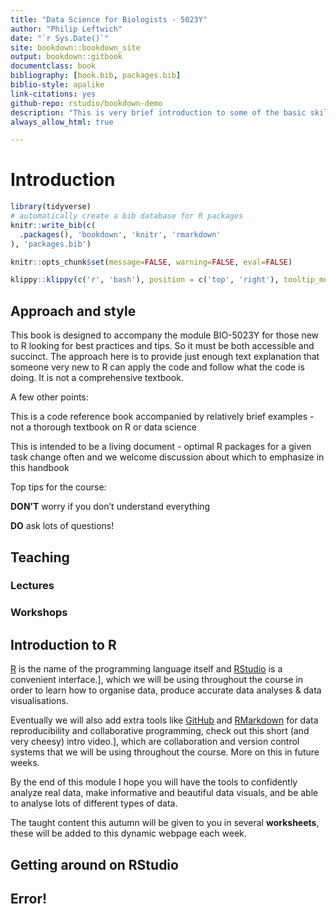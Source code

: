 ```yaml
--- 
title: "Data Science for Biologists - 5023Y"
author: "Philip Leftwich"
date: "`r Sys.Date()`"
site: bookdown::bookdown_site
output: bookdown::gitbook
documentclass: book
bibliography: [book.bib, packages.bib]
biblio-style: apalike
link-citations: yes
github-repo: rstudio/bookdown-demo
description: "This is very brief introduction to some of the basic skills required to learn R"
always_allow_html: true

---
```




# Introduction

```r
library(tidyverse)
# automatically create a bib database for R packages
knitr::write_bib(c(
  .packages(), 'bookdown', 'knitr', 'rmarkdown'
), 'packages.bib')

knitr::opts_chunk$set(message=FALSE, warning=FALSE, eval=FALSE)
```

```r
klippy::klippy(c('r', 'bash'), position = c('top', 'right'), tooltip_message = 'copy to clipboard', tooltip_success = 'Copied!')
```

## Approach and style
This book is designed to accompany the module BIO-5023Y for those new to R looking for best practices and tips. So it must be both accessible and succinct. The approach here is to provide just enough text explanation that someone very new to R can apply the code and follow what the code is doing. It is not a comprehensive textbook.

A few other points:

This is a code reference book accompanied by relatively brief examples - not a thorough textbook on R or data science

This is intended to be a living document - optimal R packages for a given task change often and we welcome discussion about which to emphasize in this handbook

Top tips for the course: 

**DON'T** worry if you don't understand everything

**DO** ask lots of questions! 


## Teaching

### Lectures

### Workshops


## Introduction to R

[R](https://www.r-project.org/) is the name of the programming language itself and [RStudio](img/rstudio-ide.pdf) is a convenient interface.], which we will be using throughout the course in order to learn how to organise data, produce accurate data analyses & data visualisations.

Eventually we will also add extra tools like [GitHub](https://www.youtube.com/watch?v=w3jLJU7DT5E) and [RMarkdown](https://rmarkdown.rstudio.com/)  for data reproducibility and collaborative programming, check out this short (and very cheesy) intro video.], which are collaboration and version control systems that we will be using throughout the course. More on this in future weeks.

By the end of this module I hope you will have the tools to confidently analyze real data, make informative and beautiful data visuals, and be able to analyse lots of different types of data.

The taught content this autumn will be given to you in several **worksheets**, these will be added to this dynamic webpage each week.

## Getting around on RStudio


## Error! 
